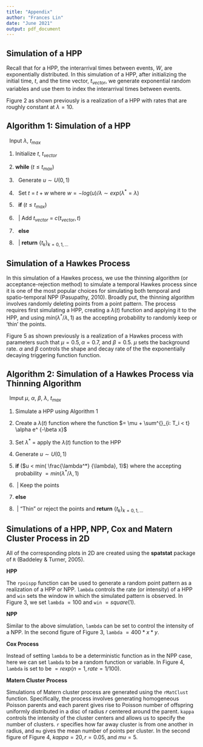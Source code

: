 ```yaml
---
title: "Appendix"
author: "Frances Lin"
date: "June 2021"
output: pdf_document
---
```


## Simulation of a HPP

Recall that for a HPP, the interarrival times between events, $W$, are exponentially distributed. In this simulation of a HPP, after initializing the initial time, $t$, and the time vector, $t_{vector}$, we generate exponential random variables and use them to index the interarrival times between events.

Figure 2 as shown previously is a realization of a HPP with rates that are roughly constant at $\lambda = 10$.

## Algorithm 1: Simulation of a HPP

\begin{center}\rule{6in}{0.4pt}\end{center}

\ \ Input $\lambda$, $t_{max}$

1. Initialize $t$, $t_{vector}$

2. **while** ($t \leq t_{max}$)

3. \ \ Generate $u \sim U(0,1)$

4. \ \ Set $t_{}$ = $t + w$ where $w = - log(u)/ \lambda \sim exp(\lambda^{*} = \lambda)$ 

5. \ \ **if** ($t_{} \leq t_{max}$)

6. \ \ | Add $t_{vector}$ = $c(t_{vector}, t_{})$

6. \ \ **else**

7. \ \ | **return** $\{t_{k}\}_{k = 0, 1,... }$

\begin{center}\rule{6in}{0.4pt}\end{center}

## Simulation of a Hawkes Process

In this simulation of a Hawkes process, we use the thinning algorithm (or acceptance-rejection method) to simulate a temporal Hawkes process since it is one of the most popular choices for simulating both temporal and spatio-temporal NPP (Pasupathy, 2010). Broadly put, the thinning algorithm involves randomly deleting points from a point pattern. The process requires first simulating a HPP, creating a $\lambda(t)$ function and applying it to the HPP, and using $min( {\lambda^*} / {\lambda}, 1)$ as the accepting probability to randomly keep or 'thin' the points.

Figure 5 as shown previously is a realization of a Hawkes process with parameters such that $\mu = 0.5, \alpha = 0.7$, and $\beta = 0.5$. $\mu$ sets the background rate. $\alpha$ and $\beta$ controls the shape and decay rate of the the exponentially decaying triggering function function.

## Algorithm 2: Simulation of a Hawkes Process via Thinning Algorithm

\begin{center}\rule{6in}{0.4pt}\end{center}

\ \ Imput $\mu$, $\alpha$, $\beta$, $\lambda$, $t_{max}$

1. Simulate a HPP using Algorithm 1

2. Create a $\lambda(t)$ function where the function $= \mu + \sum^{}_{i: T_i < t} \alpha e^ {-\beta x}$

3. Set $\lambda^*$ = apply the $\lambda(t)$ function to the HPP

4. Generate $u \sim U(0,1)$

5. **if** ($u < min( \frac{\lambda^*} {\lambda}, 1)$) where the accepting probability $= min( {\lambda^*} / {\lambda}, 1)$

6. \ | Keep the points

7. **else**

8. \ | "Thin" or reject the points and **return** $\{t_{k}\}_{k = 0, 1,... }$

\begin{center}\rule{6in}{0.4pt}\end{center}

## Simulations of a HPP, NPP, Cox and Matern Cluster Process in 2D

All of the corresponding plots in 2D are created using the **spatstat** package of `R` (Baddeley & Turner, 2005).

**HPP**

The `rpoispp` function can be used to generate a random point pattern as a realization of a HPP or NPP. `lambda` controls the rate (or intensity) of a HPP and `win` sets the window in which the simulated pattern is observed. In Figure 3, we set `lambda` $=100$ and `win` $=square(1)$.

**NPP**

Similar to the above simulation, `lambda` can be set to control the intensity of a NPP. In the second figure of Figure 3, `lambda` $=400*x*y$.

**Cox Process**

Instead of setting `lambda` to be a deterministic function as in the NPP case, here we can set `lambda` to be a random function or variable. In Figure 4, `lambda` is set to be $=rexp(n = 1, rate = 1/100)$.

**Matern Cluster Process**

Simulations of Matern cluster process are generated using the `rMatClust` function. Specifically, the process involves generating homogeneous Poisson parents and each parent gives rise to Poisson number of offspring uniformly distributed in a disc of radius $r$ centered around the parent. `kappa` controls the intensity of the cluster centers and allows us to specify the number of clusters. `r` specifies how far away cluster is from one another in radius, and `mu` gives the mean number of points per cluster. In the second figure of Figure 4, $kappa = 20, r = 0.05$, and $mu = 5$. 



